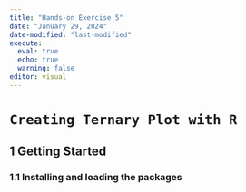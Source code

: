 ```yaml
---
title: "Hands-on Exercise 5"
date: "January 29, 2024"
date-modified: "last-modified"
execute: 
  eval: true
  echo: true
  warning: false
editor: visual
---
```


# **`Creating Ternary Plot with R`**

## **1 Getting Started**

### **1.1 Installing and loading the packages**
